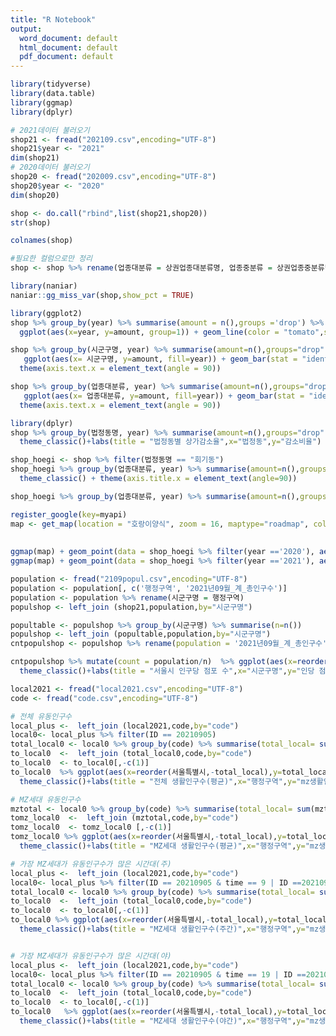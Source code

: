 ---
title: "R Notebook"
output:
  word_document: default
  html_document: default
  pdf_document: default
---



```{r setting}

library(tidyverse)
library(data.table)
library(ggmap)
library(dplyr)

```

```{r Data Importing}
# 2021데이터 불러오기
shop21 <- fread("202109.csv",encoding="UTF-8")
shop21$year <- "2021"
dim(shop21)
# 2020데이터 불러오기
shop20 <- fread("202009.csv",encoding="UTF-8")
shop20$year <- "2020"
dim(shop20)

shop <- do.call("rbind",list(shop21,shop20))
str(shop)
```

```{r Data Cleaning}
colnames(shop)

#필요한 컬럼으로만 정리
shop <- shop %>% rename(업종대분류 = 상권업종대분류명, 업종중분류 = 상권업종중분류명,업종소분류 = 상권업종소분류명)

```
```{r}
library(naniar)
naniar::gg_miss_var(shop,show_pct = TRUE)
```
```{r 연도별 상가변화}
library(ggplot2)
shop %>% group_by(year) %>% summarise(amount = n(),groups ='drop') %>% 
  ggplot(aes(x=year, y=amount, group=1)) + geom_line(color = "tomato",size =2)

```
```{r}
shop %>% group_by(시군구명, year) %>% summarise(amount=n(),groups="drop") %>%
   ggplot(aes(x= 시군구명, y=amount, fill=year)) + geom_bar(stat = "identity",position ='dodge')+
  theme(axis.text.x = element_text(angle = 90))
```
```{r 업종 상가변화}
shop %>% group_by(업종대분류, year) %>% summarise(amount=n(),groups="drop") %>%
   ggplot(aes(x= 업종대분류, y=amount, fill=year)) + geom_bar(stat = "identity",position ='dodge')+
  theme(axis.text.x = element_text(angle = 90))
```
```{r}
library(dplyr)
shop %>% group_by(법정동명, year) %>% summarise(amount=n(),groups="drop") %>% spread(key ='year',value='amount',fill=0) %>% mutate(diff = (`2020`-`2021`)/`2020`*100) %>% arrange(desc(diff)) %>% filter(`2020` >= 1000) %>% tail(10) %>% ggplot(aes(x=reorder(법정동명,-diff),y=diff)) + geom_bar(stat = "identity",fill ='tomato')+
  theme_classic()+labs(title = "법정동별 상가감소율",x="법정동",y="감소비율") + theme(axis.title.x = element_text(angle=90))
```
```{r}
shop_hoegi <- shop %>% filter(법정동명 == "회기동")
shop_hoegi %>% group_by(업종대분류, year) %>% summarise(amount=n(),groups="drop") %>% ggplot(aes(x= 업종대분류, y=amount, fill=year)) + geom_bar(stat = "identity",position ='dodge')+
  theme_classic() + theme(axis.title.x = element_text(angle=90))

shop_hoegi %>% group_by(업종대분류, year) %>% summarise(amount=n(),groups="drop") %>% spread(key ='year',value='amount',fill=0) %>% mutate(diff = (`2020`-`2021`)/`2020`*100) %>% arrange(desc(diff))
```
```{r}
register_google(key=myapi)
map <- get_map(location = "호랑이양식", zoom = 16, maptype="roadmap", color ="bw")
               
          
ggmap(map) + geom_point(data = shop_hoegi %>% filter(year =='2020'), aes(x=경도, y=위도, color=업종대분류),alpha=0.5,size=2) + labs(title = "2020",x="경도",y="위도")
ggmap(map) + geom_point(data = shop_hoegi %>% filter(year =='2021'), aes(x=경도, y=위도, color=업종대분류),alpha=0.5,size=2) + labs(title = "2021",x="경도",y="위도")
```
```{r}
population <- fread("2109popul.csv",encoding="UTF-8")
population <- population[, c('행정구역', '2021년09월_계_총인구수')]
population <- population %>% rename(시군구명 = 행정구역)
populshop <- left_join (shop21,population,by="시군구명")

```
```{r}
popultable <- populshop %>% group_by(시군구명) %>% summarise(n=n())
populshop <- left_join (popultable,population,by="시군구명")
cntpopulshop <- populshop %>% rename(population = '2021년09월_계_총인구수')

cntpopulshop %>% mutate(count = population/n)  %>% ggplot(aes(x=reorder(시군구명,-count),y=count)) + geom_bar(stat = "identity",fill ='tomato')+
  theme_classic()+labs(title = "서울시 인구당 점포 수",x="시군구명",y="인당 점포 수") + theme(axis.title.x = element_text(angle=90))


```

```{r}
local2021 <- fread("local2021.csv",encoding="UTF-8")
code <- fread("code.csv",encoding="UTF-8")

# 전체 유동인구수
local_plus <-  left_join (local2021,code,by="code")
local0<- local_plus %>% filter(ID == 20210905)
total_local0 <- local0 %>% group_by(code) %>% summarise(total_local= sum(total)/24) %>% arrange(desc(total_local))
to_local0  <-  left_join (total_local0,code,by="code")
to_local0  <- to_local0[,-c(1)]
to_local0  %>% ggplot(aes(x=reorder(서울특별시,-total_local),y=total_local)) + geom_bar(stat = "identity",fill ='tomato')+
  theme_classic()+labs(title = "전체 생활인구수(평균)",x="행정구역",y="mz생활인구수") + theme(axis.title.x = element_text(angle=90))

# MZ세대 유동인구수
mztotal <- local0 %>% group_by(code) %>% summarise(total_local= sum(mztotal)/24) %>% arrange(desc(total_local))
tomz_local0  <-  left_join (mztotal,code,by="code")
tomz_local0  <- tomz_local0 [,-c(1)]
tomz_local0 %>% ggplot(aes(x=reorder(서울특별시,-total_local),y=total_local)) + geom_bar(stat = "identity",fill ='tomato')+
  theme_classic()+labs(title = "MZ세대 생활인구수(평균)",x="행정구역",y="mz생활인구수") + theme(axis.title.x = element_text(angle=90))

# 가장 MZ세대가 유동인구수가 많은 시간대(주)
local_plus <-  left_join (local2021,code,by="code")
local0<- local_plus %>% filter(ID == 20210905 & time == 9 | ID ==20210905 & time == 10 | ID ==20210905 &time == 11 | ID ==20210905 &time == 12 | ID ==20210905 & time == 13 | ID ==20210905 & time == 14 | ID ==20210905 & time == 15 | ID ==20210905 & time == 16 | ID ==20210905 & time == 17 | ID ==20210905 & time == 18)
total_local0 <- local0 %>% group_by(code) %>% summarise(total_local= sum(mztotal)/24) %>% arrange(desc(total_local))
to_local0  <-  left_join (total_local0,code,by="code")
to_local0  <- to_local0[,-c(1)]
to_local0 %>% ggplot(aes(x=reorder(서울특별시,-total_local),y=total_local)) + geom_bar(stat = "identity",fill ='tomato')+
  theme_classic()+labs(title = "MZ세대 생활인구수(주간)",x="행정구역",y="mz생활인구수") + theme(axis.title.x = element_text(angle=90))


# 가장 MZ세대가 유동인구수가 많은 시간대(야)
local_plus <-  left_join (local2021,code,by="code")
local0<- local_plus %>% filter(ID == 20210905 & time == 19 | ID ==20210905 & time == 20 | ID ==20210905 &time == 21 | ID ==20210905 &time == 22 | ID ==20210905 & time == 23 | ID ==20210905 & time == 24 | ID ==20210905 & time == 0 | ID ==20210905 & time == 1 | ID ==20210905 & time == 2 | ID ==20210905 & time == 3 | ID ==20210905 & time == 4 | ID ==20210905 & time == 5 | ID ==20210905 & time == 6 | ID ==20210905 & time == 7 | ID ==20210905 & time == 8)
total_local0 <- local0 %>% group_by(code) %>% summarise(total_local= sum(mztotal)/24) %>% arrange(desc(total_local))
to_local0  <-  left_join (total_local0,code,by="code")
to_local0  <- to_local0[,-c(1)]
to_local0   %>% ggplot(aes(x=reorder(서울특별시,-total_local),y=total_local)) + geom_bar(stat = "identity",fill ='tomato')+
  theme_classic()+labs(title = "MZ세대 생활인구수(야간)",x="행정구역",y="mz생활인구수") + theme(axis.title.x = element_text(angle=90))


```

